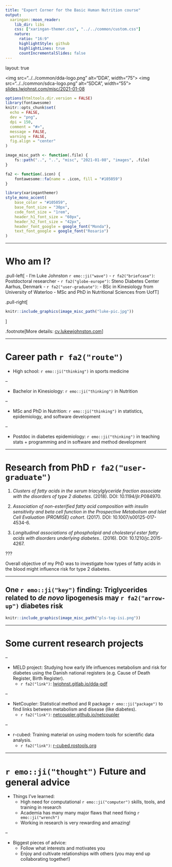 ```yaml
---
title: "Expert Corner for the Basic Human Nutrition course"
output:
  xaringan::moon_reader:
    lib_dir: libs
    css: ["xaringan-themer.css", "../../common/custom.css"]
    nature:
      ratio: "16:9"
      highlightStyle: github
      highlightLines: true
      countIncrementalSlides: false
---
```


layout: true

<div class="my-footer">
<span>
<img src="../../common/dda-logo.png" alt="DDA", width="75">
<img src="../../common/sdca-logo.png" alt="SDCA", width="55">
<a href="https://slides.lwjohnst.com/misc/2021-01-08/">slides.lwjohnst.com/misc/2021-01-08</a>
</span>
</div>

```r
options(htmltools.dir.version = FALSE)
library(fontawesome)
knitr::opts_chunk$set(
  echo = FALSE,
  dev = "png",
  dpi = 150,
  comment = "#>",
  message = FALSE,
  warning = FALSE,
  fig.align = "center"
)

image_misc_path <- function(.file) {
    fs::path("..", "..", "misc", "2021-01-08", "images", .file)
}

fa2 <- function(.icon) {
    fontawesome::fa(name = .icon, fill = "#105059")
}
```

```r
library(xaringanthemer)
style_mono_accent(
    base_color = "#105059",
    base_font_size = "30px",
    code_font_size = "1rem",
    header_h1_font_size = "60px",
    header_h2_font_size = "42px",
    header_font_google = google_font("Monda"),
    text_font_google = google_font("Rosario")
)
```

<!-- About 4-5 min long -->

---

# Who am I?

.pull-left[
- I'm Luke Johnston `r emo::ji("wave")`
- `r fa2("briefcase")`: Postdoctoral researcher
- `r fa2("globe-europe")`: Steno Diabetes Center Aarhus, Denmark
- `r fa2("user-graduate")`:
    - BSc in Kinesiology from University of Waterloo
    - MSc and PhD in Nutritional Sciences from UofT
]

.pull-right[
```r
knitr::include_graphics(image_misc_path("luke-pic.jpg"))
```
]

.footnote[More details: [cv.lukewjohnston.com](https://cv.lukewjohnston.com/)]

---

# Career path `r fa2("route")`

- High school: `r emo::ji("thinking")` in sports medicine

--

- Bachelor in Kinesiology: `r emo::ji("thinking")` in Nutrition

--

- MSc and PhD in Nutrition: `r emo::ji("thinking")` in statistics, epidemiology,
and software development

--

- Postdoc in diabetes epidemiology: `r emo::ji("thinking")` in teaching stats +
programming and in software and method development

---

# Research from PhD `r fa2("user-graduate")`

1. *Clusters of fatty acids in the serum triacylglyceride fraction associate
with the disorders of type 2 diabetes*. (2018). DOI: 10.1194/jlr.P084970.

2. *Association of non-esterified fatty acid composition with insulin
sensitivity and beta cell function in the Prospective Metabolism and Islet Cell
Evaluation (PROMISE) cohort*. (2017). DOI: 10.1007/s00125-017-4534-6.

3. *Longitudinal associations of phospholipid and cholesteryl ester fatty acids
with disorders underlying diabetes.*. (2016). DOI: 10.1210/jc.2015-4267.

???

Overall objective of my PhD was to investigate how types of fatty acids in the
blood might influence risk for type 2 diabetes.

---

## One `r emo::ji("key")` finding: Triglycerides related to *de novo* lipogenesis may `r fa2("arrow-up")` diabetes risk

```r
knitr::include_graphics(image_misc_path("pls-tag-isi.png"))
```

---

# Some current research projects

--

- MELD project: Studying how early life influences metabolism and risk
for diabetes using the Danish national registers (e.g. Cause of Death Register,
Birth Register).
    - `r fa2("link")`: [lwjohnst.gitlab.io/dda-pdf](https://lwjohnst.gitlab.io/dda-pdf/)

--

- NetCoupler: Statistical method and R package `r emo::ji("package")` to find
links between metabolism and disease (like diabetes).
    - `r fa2("link")`: [netcoupler.github.io/netcoupler](https://netcoupler.github.io/NetCoupler/)

--

- r-cubed: Training material on using modern tools for scientific data analysis.
    - `r fa2("link")`: [r-cubed.rostools.org](https://r-cubed.rostools.org/)

---

# `r emo::ji("thought")` Future and general advice

- Things I've learned:
    - High need for computational `r emo::ji("computer")` skills, tools, and
    training in research
    - Academia has many many major flaws that need fixing `r emo::ji("wrench")`
    - Working in research is very rewarding and amazing!

--

- Biggest pieces of advice:
    - Follow what interests and motivates you
    - Enjoy and cultivate relationships with others (you may end up collaborating
    together!)
